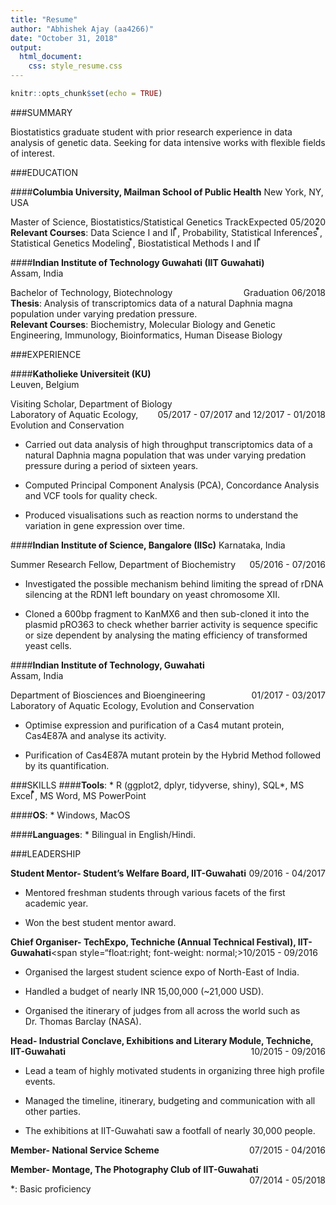 ```yaml
---
title: "Resume"
author: "Abhishek Ajay (aa4266)"
date: "October 31, 2018"
output: 
  html_document:
    css: style_resume.css
---
```


```r
knitr::opts_chunk$set(echo = TRUE)
```
<body>
###SUMMARY

Biostatistics graduate student with prior research experience in data analysis of genetic data. Seeking for data intensive works with flexible fields of interest.

###EDUCATION

####**Columbia University, Mailman School of Public Health**
New York, NY, USA
<p style="text-align:left;">
Master of Science, Biostatistics/Statistical Genetics Track
<span style="float:right;">Expected 05/2020</span>
</br>**Relevant Courses**: Data Science I and II ⃰, Probability, Statistical Inferences ⃰, Statistical Genetics Modeling ⃰, Biostatistical Methods I and II ⃰
</p>

####**Indian Institute of Technology Guwahati (IIT Guwahati)** 	
Assam, India 
<p style="text-align:left;">
Bachelor of Technology, Biotechnology
<span style="float:right;">Graduation 06/2018</span>
</br>**Thesis**: Analysis of transcriptomics data of a natural Daphnia magna population under varying predation pressure.
</br>**Relevant Courses**: Biochemistry, Molecular Biology and Genetic Engineering, Immunology, Bioinformatics, Human Disease Biology
</p>

###EXPERIENCE

####**Katholieke Universiteit (KU)** 			     
Leuven, Belgium
<p style="text-align:left;">
Visiting Scholar, Department of Biology
<span style="float:right;">05/2017 - 07/2017 and 12/2017 - 01/2018</span>
</br>Laboratory of Aquatic Ecology, Evolution and Conservation
</p>

* Carried out data analysis of high throughput transcriptomics data of a natural Daphnia magna population that was under varying predation pressure during a period of sixteen years.

* Computed Principal Component Analysis (PCA), Concordance Analysis and VCF tools for quality check.

* Produced visualisations such as reaction norms to understand the variation in gene expression over time.

####**Indian Institute of Science, Bangalore (IISc)**
Karnataka, India
<p style="text-align:left;">
Summer Research Fellow, Department of Biochemistry
<span style="float:right;">05/2016 - 07/2016 </span>
</p>

* Investigated the possible mechanism behind limiting the spread of rDNA silencing at the RDN1 left boundary on yeast chromosome XII.

* Cloned a 600bp fragment to KanMX6 and then sub-cloned it into the plasmid pRO363 to check whether barrier activity is sequence specific or size dependent by analysing the mating efficiency of transformed yeast cells.

####**Indian Institute of Technology, Guwahati** 		           
Assam, India 
<p style="text-align:left;">
Department of Biosciences and Bioengineering
<span style="float:right;">01/2017 - 03/2017</span>
</br>Laboratory of Aquatic Ecology, Evolution and Conservation
</p>

* Optimise expression and purification of a Cas4 mutant protein, Cas4E87A and analyse its activity.

* Purification of Cas4E87A mutant protein by the Hybrid Method followed by its quantification.

###SKILLS
####**Tools**: 
  * R (ggplot2, dplyr, tidyverse, shiny), SQL*, MS Excel ⃰, MS Word, MS PowerPoint 

####**OS**: 
  * Windows, MacOS

####**Languages**: 
  * Bilingual in English/Hindi.

###LEADERSHIP
<p style="text-align:left;">
**Student Mentor- Student’s Welfare Board, IIT-Guwahati**<span style="float:right;">09/2016 - 04/2017</span>
</p>

* Mentored freshman students through various facets of the first academic year.

* Won the best student mentor award.

<p style="text-align:left;">
**Chief Organiser- TechExpo, Techniche (Annual Technical Festival), IIT-Guwahati**<span style="float:right;  font-weight: normal;>10/2015 - 09/2016</span>
</p>

* Organised the largest student science expo of North-East of India.

* Handled a budget of nearly INR 15,00,000 (~21,000 USD).

* Organised the itinerary of judges from all across the world such as Dr. Thomas Barclay (NASA).

<p style="text-align:left;">
**Head- Industrial Conclave, Exhibitions and Literary Module, Techniche, IIT-Guwahati** <span style="float:right;">10/2015 - 09/2016</span>
</p>

* Lead a team of highly motivated students in organizing three high profile events.

* Managed the timeline, itinerary, budgeting and communication with all other parties.

* The exhibitions at IIT-Guwahati saw a footfall of nearly 30,000 people.

<p style="text-align:left;">
**Member- National Service Scheme** 	<span style="float:right;">07/2015 - 04/2016</span>
</p>
						 	                                                  
<p style="text-align:left;">
**Member- Montage, The Photography Club of IIT-Guwahati**	<span style="float:right;">07/2014 - 05/2018</span>
</p>
</body>


*: Basic proficiency
